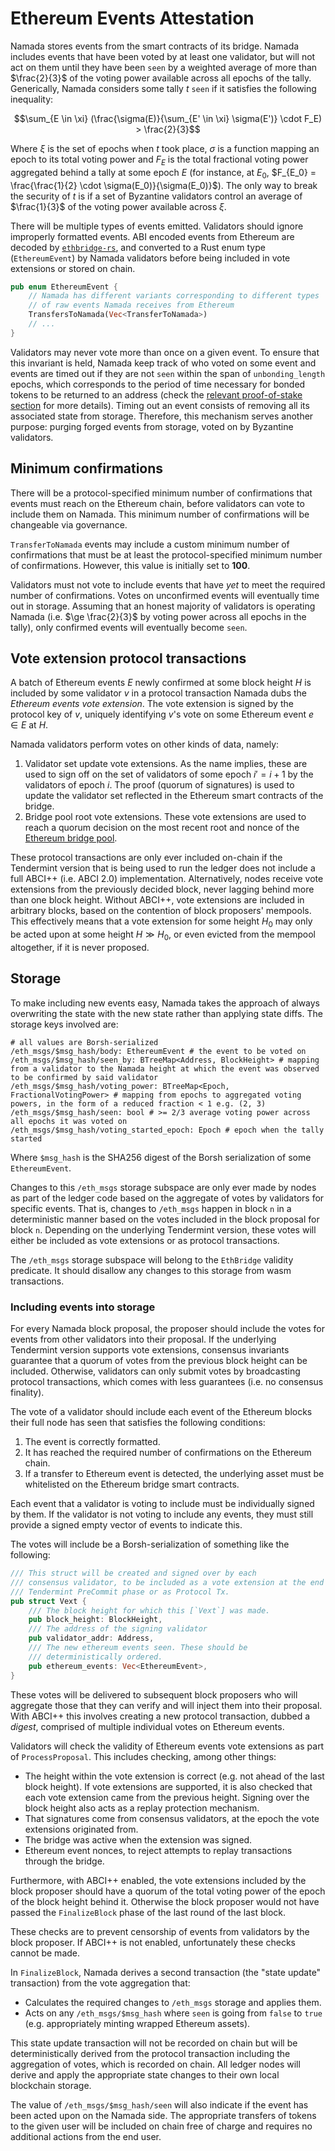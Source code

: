 # Ethereum Events Attestation

Namada stores events from the smart contracts of its bridge. Namada includes events that have been voted by at least one
validator, but will not act on them until they have been `seen` by a
weighted average of more than $\frac{2}{3}$ of the voting power
available across all epochs of the tally. Generically, Namada considers some
tally $t$ `seen` if it satisfies the following inequality:

$$\sum_{E \in \xi} (\frac{\sigma(E)}{\sum_{E' \in \xi} \sigma(E')} \cdot F_E) > \frac{2}{3}$$

Where $\xi$ is the set of epochs when $t$ took place, $\sigma$ is a
function mapping an epoch to its total voting power and $F_E$ is the
total fractional voting power aggregated behind a tally at some epoch
$E$ (for instance, at $E_0$,
$F_{E_0} = \frac{\frac{1}{2} \cdot \sigma(E_0)}{\sigma(E_0)}$). The only
way to break the security of $t$ is if a set of Byzantine validators
control an average of $\frac{1}{3}$ of the voting power available across
$\xi$.

There will be multiple types of events emitted. Validators should ignore
improperly formatted events. ABI encoded events from Ethereum are
decoded by [`ethbridge-rs`](https://github.com/heliaxdev/ethbridge-rs),
and converted to a Rust enum type (`EthereumEvent`) by Namada validators
before being included in vote extensions or stored on chain.

``` rust
pub enum EthereumEvent {
    // Namada has different variants corresponding to different types
    // of raw events Namada receives from Ethereum
    TransfersToNamada(Vec<TransferToNamada>)
    // ...
}
```

Validators may never vote more than once on a given event. To ensure
that this invariant is held, Namada keep track of who voted on some event
and events are timed out if they are not `seen` within the span of
`unbonding_length` epochs, which corresponds to the period of time
necessary for bonded tokens to be returned to an address (check the
[relevant proof-of-stake
section](../proof-of-stake/reward-distribution.mdx) for more
details). Timing out an event consists of removing all its associated
state from storage. Therefore, this mechanism serves another purpose:
purging forged events from storage, voted on by Byzantine validators.

## Minimum confirmations

There will be a protocol-specified minimum number of confirmations that
events must reach on the Ethereum chain, before validators can vote to
include them on Namada. This minimum number of confirmations will be
changeable via governance.

`TransferToNamada` events may include a custom minimum number of
confirmations that must be at least the protocol-specified minimum
number of confirmations. However, this value is initially set to
**100**.

Validators must not vote to include events that have _yet_ to meet the
required number of confirmations. Votes on unconfirmed events will
eventually time out in storage.
Assuming that an honest
majority of validators is operating Namada (i.e. $\ge \frac{2}{3}$ by
voting power across all epochs in the tally), only confirmed events will
eventually become `seen`.

## Vote extension protocol transactions

A batch of Ethereum events $E$ newly confirmed at some block height $H$
is included by some validator $v$ in a protocol transaction Namada dubs the
*Ethereum events vote extension*. The vote extension is signed by the
protocol key of $v$, uniquely identifying $v$'s vote on some Ethereum
event $e \in E$ at $H$.

Namada validators perform votes on other kinds of data, namely:

1)  Validator set update vote extensions. As the name implies, these are
    used to sign off on the set of validators of some epoch $i' = i + 1$
    by the validators of epoch $i$. The proof (quorum of signatures) is
    used to update the validator set reflected in the Ethereum smart
    contracts of the bridge.
2)  Bridge pool root vote extensions. These vote extensions are used to
    reach a quorum decision on the most recent root and nonce of the
    [Ethereum bridge pool](./transfers_to_ethereum.mdx).

These protocol transactions are only ever included on-chain if the
Tendermint version that is being used to run the ledger does not include
a full ABCI++ (i.e. ABCI 2.0) implementation. Alternatively, nodes
receive vote extensions from the previously decided block, never lagging
behind more than one block height. Without ABCI++, vote extensions are
included in arbitrary blocks, based on the contention of block
proposers' mempools. This effectively means that a vote extension for
some height $H_0$ may only be acted upon at some height $H \gg H_0$, or
even evicted from the mempool altogether, if it is never proposed.

## Storage

To make including new events easy, Namada takes the approach of always
overwriting the state with the new state rather than applying state
diffs. The storage keys involved are:

```
# all values are Borsh-serialized
/eth_msgs/$msg_hash/body: EthereumEvent # the event to be voted on
/eth_msgs/$msg_hash/seen_by: BTreeMap<Address, BlockHeight> # mapping from a validator to the Namada height at which the event was observed to be confirmed by said validator
/eth_msgs/$msg_hash/voting_power: BTreeMap<Epoch, FractionalVotingPower> # mapping from epochs to aggregated voting powers, in the form of a reduced fraction < 1 e.g. (2, 3)
/eth_msgs/$msg_hash/seen: bool # >= 2/3 average voting power across all epochs it was voted on
/eth_msgs/$msg_hash/voting_started_epoch: Epoch # epoch when the tally started
```

Where `$msg_hash` is the SHA256 digest of the Borsh serialization of
some `EthereumEvent`.

Changes to this `/eth_msgs` storage subspace are only ever made by nodes
as part of the ledger code based on the aggregate of votes by validators
for specific events. That is, changes to `/eth_msgs` happen in block `n`
in a deterministic manner based on the votes included in the block
proposal for block `n`. Depending on the underlying Tendermint version,
these votes will either be included as vote extensions or as protocol
transactions.

The `/eth_msgs` storage subspace will belong to the `EthBridge` validity
predicate. It should disallow any changes to this storage from wasm
transactions.

### Including events into storage

For every Namada block proposal, the proposer should include the votes
for events from other validators into their proposal. If the underlying
Tendermint version supports vote extensions, consensus invariants
guarantee that a quorum of votes from the previous block height can be
included. Otherwise, validators can only submit votes by broadcasting
protocol transactions, which comes with less guarantees (i.e. no
consensus finality).

The vote of a validator should include each event of the Ethereum blocks
their full node has seen that satisfies the following conditions:

1.  The event is correctly formatted.
2.  It has reached the required number of confirmations on the Ethereum
    chain.
3.  If a transfer to Ethereum event is detected, the underlying asset
    must be whitelisted on the Ethereum bridge smart contracts.

Each event that a validator is voting to include must be individually
signed by them. If the validator is not voting to include any events,
they must still provide a signed empty vector of events to indicate
this.

The votes will include be a Borsh-serialization of something like the
following:

``` rust
/// This struct will be created and signed over by each
/// consensus validator, to be included as a vote extension at the end of a
/// Tendermint PreCommit phase or as Protocol Tx.
pub struct Vext {
    /// The block height for which this [`Vext`] was made.
    pub block_height: BlockHeight,
    /// The address of the signing validator
    pub validator_addr: Address,
    /// The new ethereum events seen. These should be
    /// deterministically ordered.
    pub ethereum_events: Vec<EthereumEvent>,
}
```

These votes will be delivered to subsequent block proposers who will
aggregate those that they can verify and will inject them into their
proposal. With ABCI++ this involves creating a new protocol transaction,
dubbed a _digest_, comprised of multiple individual votes on Ethereum
events.

Validators will check the validity of Ethereum events vote extensions as
part of `ProcessProposal`. This includes checking, among other things:

-   The height within the vote extension is correct (e.g. not ahead of
    the last block height). If vote extensions are supported, it is also
    checked that each vote extension came from the previous height.
    Signing over the block height also acts as a replay protection
    mechanism.
-   That signatures come from consensus validators, at the epoch the
    vote extensions originated from.
-   The bridge was active when the extension was signed.
-   Ethereum event nonces, to reject attempts to replay transactions
    through the bridge.

Furthermore, with ABCI++ enabled, the vote extensions included by the
block proposer should have a quorum of the total voting power of the
epoch of the block height behind it. Otherwise the block proposer would
not have passed the `FinalizeBlock` phase of the last round of the last
block.

These checks are to prevent censorship of events from validators by the
block proposer. If ABCI++ is not enabled, unfortunately these checks
cannot be made.

In `FinalizeBlock`, Namada derives a second transaction (the "state update"
transaction) from the vote aggregation that:

-   Calculates the required changes to `/eth_msgs` storage and applies
    them.
-   Acts on any `/eth_msgs/$msg_hash` where `seen` is going from `false`
    to `true` (e.g. appropriately minting wrapped Ethereum assets).

This state update transaction will not be recorded on chain but will be
deterministically derived from the protocol transaction including the
aggregation of votes, which is recorded on chain. All ledger nodes will
derive and apply the appropriate state changes to their own local
blockchain storage.

The value of `/eth_msgs/$msg_hash/seen` will also indicate if the event
has been acted upon on the Namada side. The appropriate transfers of
tokens to the given user will be included on chain free of charge and
requires no additional actions from the end user.
